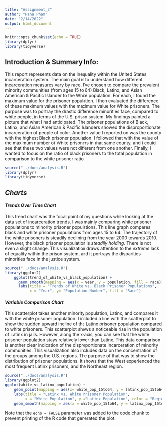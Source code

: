 ```yaml
---
title: "Assignment_3"
author: "Hana Pham"
date: "2/14/2022" 
output: html_document
---
```


```r
knitr::opts_chunk$set(echo = TRUE)
library(dplyr)
library(tidyverse)
```

## Introduction & Summary Info: 

This report represents data on the inequality within the United States incarceration system. The main goal is to understand how different incarceration measures vary by race. I've chosen to compare the prevalent minority communities (from ages 15 to 64) Black, Latinx, and Asian American & Pacific Islander to the White population. For each, I found the maximum value for the prisoner population. I then evaluated the difference of these maximum values with the maximum value for White prisoners. The purpose was to portray the drastic difference minorities face, compared to white people, in terms of the U.S. prison system. My findings painted a picture that what I had anticipated. The prisoner populations of Black, Latinx, and Asian American & Pacific Islanders showed the disproportionate incarceration of people of color. Another value I reported on was the county with the highest Black prisoner population. I followed that with the value of the maximum number of White prisoners in that same county, and I could see that these two values were not different from one another. Finally, I wanted to focus on the ratio of black prisoners to the total population in comparison to the white prisoner ratio. 

```r
source("../docs/analysis.R")
library(dplyr)
library(tidyverse)
```

## *Charts*

#### _*Trends Over Time Chart*_
This trend chart was the focal point of my questions while looking at the data set of incarceration trends. I was mainly comparing white prisoner populations to minority prisoner populations. This line graph compares black and white prisoner populations from ages 15 to 64. The trajectory of the white prisoners is steadily declining from the year 2000 towards 2010. However, the black prisoner population is _steadily holding._ There is not even a slight change. This visualization draws attention to the *extreme* lack of equality within the prison system, and it portrays the disparities minorities face in the justice system.

```r
source("../docs/analysis.R")
library(ggplot2)
    ggplot(trend_of_white_vs_black_population) + 
      geom_smooth(mapping = aes(x = year, y = population, fill = race)) +
      labs(title = "Trends of White vs. Black Prisoner Populations", 
           x = "Year", y= "Population Number", fill = "Race") 
```

#### _*Variable Comparison Chart*_ 
This scatterplot takes another minority population, Latinx, and compares it with the white prisoner population. I included a line with the scatterplot to show the sudden upward incline of the Latinx prisoner population compared to white prisoners. This scatterplot shows a noticeable rise in the population of Latinx in jails. However, along the x-axis, you can see that the white prisoner population stays relatively lower than Latinx. This data comparison is another clear indication of the disproportionate incarceration of minority communities. This visualization also includes data on the concentration of the groups among the U.S. regions. The purpose of that was to show the distribution of prisoner populations. It shows that the West experienced the most frequent Latinx prisoners, and the Northeast region.

``` r
source("../docs/analysis.R")
library(ggplot2)
ggplot(white_vs_latinx_population) + 
    geom_point(mapping = aes(x= white_pop_15to64, y = latinx_pop_15to64, color = region)) + 
    labs(title = "Latinx vs. White Prisoner Population",
         x = "White Population", y ="Latinx Population", color = "Region") +
    geom_smooth(mapping = aes(x = white_pop_15to64, y = latinx_pop_15to64))
```





Note that the `echo = FALSE` parameter was added to the code chunk to prevent printing of the R code that generated the plot.
